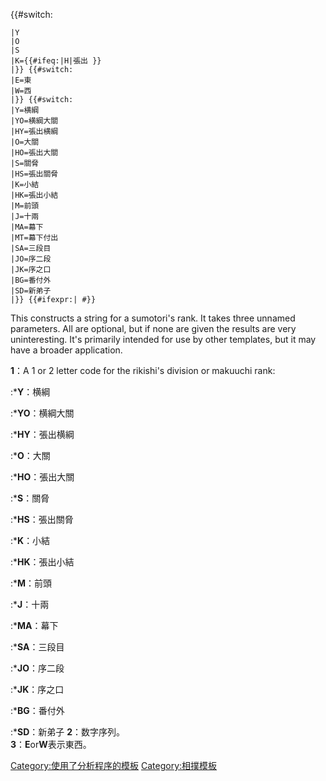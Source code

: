 {{#switch:{{uc:{{{1}}}}}
 |Y
 |O
 |S
 |K={{#ifeq:{{uc:{{{2|}}}}}|H|張出&#32;}}
 |}}<!--

-->{{#switch:{{uc:{{{3}}}}}
 |E=東&#32;
 |W=西&#32;
 |}}<!--

-->{{#switch:{{uc:{{{1|}}}}}
 |Y=横綱
 |YO=横綱大關
 |HY=張出横綱
 |O=大關
 |HO=張出大關
 |S=關脅
 |HS=張出關脅
 |K=小結
 |HK=張出小結
 |M=前頭
 |J=十兩
 |MA=幕下
 |MT=幕下付出
 |SA=三段目
 |JO=序二段
 |JK=序之口
 |BG=番付外
 |SD=新弟子
 |}}<!--

Add rank number if a number is present.
-->{{#ifexpr:{{{2|}}}|&#32;#{{{2}}}}}<noinclude>

This constructs a string for a sumotori's rank. It takes three unnamed parameters. All are optional, but if none are given the results are very uninteresting. It's primarily intended for use by other templates, but it may have a broader application.

'''1'''：A 1 or 2 letter code for the rikishi's division or makuuchi rank:
:*'''Y'''：横綱
:*'''YO'''：横綱大關
:*'''HY'''：張出横綱
:*'''O'''：大關
:*'''HO'''：張出大關
:*'''S'''：關脅
:*'''HS'''：張出關脅
:*'''K'''：小結
:*'''HK'''：張出小結
:*'''M'''：前頭
:*'''J'''：十兩
:*'''MA'''：幕下
:*'''SA'''：三段目
:*'''JO'''：序二段
:*'''JK'''：序之口
:*'''BG'''：番付外
:*'''SD'''：新弟子
'''2'''：数字序列。<br />
'''3'''：'''E'''or'''W'''表示東西。
[[Category:使用了分析程序的模板]]
[[Category:相撲模板]]
</noinclude>